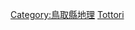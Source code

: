 {{日本行政區劃分類導航|山峰}}
{{Commonscat|Mountains of Tottori prefecture}}

[[Category:鳥取縣地理|Category:鳥取縣地理]]
[[Category:日本各都道府縣山峰|Tottori]]